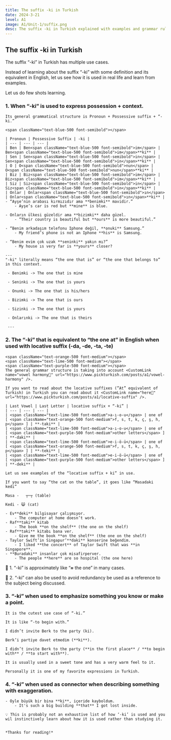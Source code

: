 ```yaml
---
title: The suffix -ki in Turkish  
date: 2024-3-21
level: A1
image: A1/Unit-1/suffix.png 
desc: The suffix -ki in Turkish explained with examples and grammar rules 
---
```


## The suffix -ki in Turkish

The suffix “-ki” in Turkish has multiple use cases.

Instead of learning about the suffix “-ki” with some definition and its equivalent in English, let us see how it is used in real life and learn from examples.

Let us do few shots learning. 

### 1. When “-ki” is used to express possession + context.
    
    
    Its general grammatical structure is Pronoun + Possessive suffix + “-ki.”
    
    <span className="text-blue-500 font-semibold"></span>
    
    | Pronoun | Possessive Suffix | -ki |
    | --- | --- | --- |
    | Ben | Ben<span className="text-blue-500 font-semibold">im</span> | Ben<span className="text-blue-500 font-semibold">im</span>**ki** |
    | Sen | Sen<span className="text-blue-500 font-semibold">in</span> | Sen<span className="text-blue-500 font-semibold">in</span>**ki** |
    | O | O<span className="text-blue-500 font-semibold">nun</span> | O<span className="text-blue-500 font-semibold">nun</span>**ki** |
    | Biz | Biz<span className="text-blue-500 font-semibold">im</span> | Biz<span className="text-blue-500 font-semibold">im</span>**ki** |
    | Siz | Siz<span className="text-blue-500 font-semibold">in</span> | Siz<span className="text-blue-500 font-semibold">in</span>**ki** |
    | Onlar | Onlar<span className="text-blue-500 font-semibold">ın</span> | Onlar<span className="text-blue-500 font-semibold">ın</span>**ki** |
    - “Ayşe’nin arabası kırmızıdır ama **benimki** mavidir.”
        - Ayşe’s car is red but **mine** is blue.
    
    - Onların ülkesi güzeldir ama **bizimki** daha güzel.
        - “Their country is beautiful but **ours** is more beautiful.”
    
    - “Benim arkadaşım telefonu Iphone değil, **onuki** Samsung.”
        - My friend’s phone is not an Iphone **his** is Samsung.
    
    - “Benim evim çok uzak **seninki** yakın mı?”
        - My house ıs very far is **yours** closer?
    
    ---
    "-ki" literally means “the one that is” or “the one that belongs to” in this context.

     - Benimki -> The one that is mine

     - Seninki -> The one that is yours

     - Onunki -> The one that is his/hers

     - Bizimki -> The one that is ours

     - Sizinki -> The one that is yours

     - Onlarınki -> The one that is theirs

     ---

### 2. The “-ki” that is equivalent to “the one at” in English when used with locative suffix (-da, -de, -ta, -te)
    
    <span className="text-orange-500 font-medium"></span>
    <span className="text-lime-500 font-medium"></span>
    <span className="text-purple-500 font-medium"></span>
    The general grammar structure is taking into account <CustomLink name="vowel harmony🔗" url="https://www.pickturkish.com/posts/a1/vowel-harmony" />. 
    
    If you want to read about the locative suffixes (”At” equivalent of Turkish) in Turkish you can read about it <CustomLink name="here🔗" url="https://www.pickturkish.com/posts/a1/locative-suffix" />.
    
    | Last Vowel | Last Letter | locative suffix + “-ki” |
    | --- | --- | --- |
    | <span className="text-lime-500 font-medium">a-ı-o-u</span> | one of [ <span className="text-orange-500 font-medium">f, s, t, k, ç, ş, h, p</span> ] | **-taki** |
    | <span className="text-lime-500 font-medium">a-ı-o-u</span> | one of [ <span className="text-purple-500 font-medium">other letters</span> ] | **-daki** |
    | <span className="text-lime-500 font-medium">e-i-ö-ü</span> | one of [ <span className="text-orange-500 font-medium">f, s, t, k, ç, ş, h, p</span> ] | **-teki** |
    | <span className="text-lime-500 font-medium">e-i-ö-ü</span> | one of [ <span className="text-purple-500 font-medium">other letters</span> ] | **-deki** |
    
    Let us see examples of the “locative suffix + ki” in use.
    
    If you want to say “the cat on the table”, it goes like “Masadaki kedi”
    
    Masa -   ┬─┬ (table)
    
    Kedi - 😺 (cat)
    
    - Ev**deki** bilgisayar çalışmıyor.
        - The computer at home doesn’t work.
    - Raf**taki** kitab
        - The book **on the shelf** (the one on the shelf)
    - Raf**taki** kitabı bana ver.
        - Give me the book **on the shelf** (the one on the shelf)
    - Taylor Swift’in Singapur’**daki** konserine beğendim.
        - I liked **the concert** of Taylor Swift that was **in Singapore**.
    - **Buradaki** insanlar çok misafirperver.
        - The people **here** are so hospital (the one here)
    
  🎯  1. “-ki” is approximately like “**≈** the one” in many cases.

  🎯  2. “-ki” can also be used to avoid redundancy be used as a reference to the subject being discussed.

    
### 3. “-ki” when used to emphasize something you know or make a point.
    
    
    It is the cutest use case of “-ki.” 
    
    It is like “-to begin with.”
    
    I didn’t invite Berk to the party (ki).

    Berk’i partiye davet etmedim (**ki**).
    
    I didn’t invite Berk to the party (**in the first place** / **to begin with** / **to start with**).
    
    It is usually used in a sweet tone and has a very warm feel to it. 
    
    Personally it is one of my favorite expressions in Turkish.
    
### 4. “-ki” when used as connector when describing something with exaggeration. 
    - Öyle büyük bir bina **ki**, içeride kayboldum.
        - It's such a big building **that** I got lost inside.
    
    💡 This is probably not an exhaustive list of how ‘-ki’ is used and you wil instinctively learn about how it is used rather than studying it.
    
    
    *Thanks for reading!*